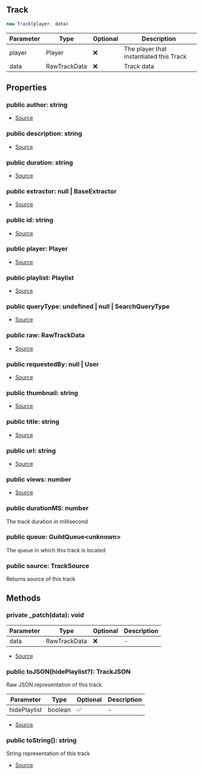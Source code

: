 ## Track

```typescript
new Track(player, data)
```
| Parameter | Type | Optional | Description |
| ----------- | ----------- | ----------- | ----------- |
| player | Player | ❌ | The player that instantiated this Track |
| data | RawTrackData | ❌ | Track data |

## Properties
### public  author: string
- [Source](https://github.com/Androz2091/discord-player/blob/258bd80/packages/discord-player/src/Structures/Track.ts#L14)
### public  description: string
- [Source](https://github.com/Androz2091/discord-player/blob/258bd80/packages/discord-player/src/Structures/Track.ts#L13)
### public  duration: string
- [Source](https://github.com/Androz2091/discord-player/blob/258bd80/packages/discord-player/src/Structures/Track.ts#L17)
### public  extractor: null \| BaseExtractor
- [Source](https://github.com/Androz2091/discord-player/blob/258bd80/packages/discord-player/src/Structures/Track.ts#L25)
### public  id: string
- [Source](https://github.com/Androz2091/discord-player/blob/258bd80/packages/discord-player/src/Structures/Track.ts#L26)
### public  player: Player
- [Source](https://github.com/Androz2091/discord-player/blob/258bd80/packages/discord-player/src/Structures/Track.ts#L11)
### public  playlist: Playlist
- [Source](https://github.com/Androz2091/discord-player/blob/258bd80/packages/discord-player/src/Structures/Track.ts#L20)
### public  queryType: undefined \| null \| SearchQueryType
- [Source](https://github.com/Androz2091/discord-player/blob/258bd80/packages/discord-player/src/Structures/Track.ts#L21)
### public  raw: RawTrackData
- [Source](https://github.com/Androz2091/discord-player/blob/258bd80/packages/discord-player/src/Structures/Track.ts#L22)
### public  requestedBy: null \| User
- [Source](https://github.com/Androz2091/discord-player/blob/258bd80/packages/discord-player/src/Structures/Track.ts#L19)
### public  thumbnail: string
- [Source](https://github.com/Androz2091/discord-player/blob/258bd80/packages/discord-player/src/Structures/Track.ts#L16)
### public  title: string
- [Source](https://github.com/Androz2091/discord-player/blob/258bd80/packages/discord-player/src/Structures/Track.ts#L12)
### public  url: string
- [Source](https://github.com/Androz2091/discord-player/blob/258bd80/packages/discord-player/src/Structures/Track.ts#L15)
### public  views: number
- [Source](https://github.com/Androz2091/discord-player/blob/258bd80/packages/discord-player/src/Structures/Track.ts#L18)
### public  durationMS: number
The track duration in millisecond
### public  queue: GuildQueue\<unknown>
The queue in which this track is located
### public  source: TrackSource
Returns source of this track
## Methods
### private  _patch(data): void
| Parameter | Type | Optional | Description |
| ----------- | ----------- | ----------- | ----------- |
| data | RawTrackData | ❌ | - |


- [Source](https://github.com/Androz2091/discord-player/blob/258bd80/packages/discord-player/src/Structures/Track.ts#L118)
### public  toJSON(hidePlaylist?): TrackJSON
Raw JSON representation of this track




| Parameter | Type | Optional | Description |
| ----------- | ----------- | ----------- | ----------- |
| hidePlaylist | boolean | ✅ | - |


- [Source](https://github.com/Androz2091/discord-player/blob/258bd80/packages/discord-player/src/Structures/Track.ts#L177)
### public  toString(): string
String representation of this track





- [Source](https://github.com/Androz2091/discord-player/blob/258bd80/packages/discord-player/src/Structures/Track.ts#L169)